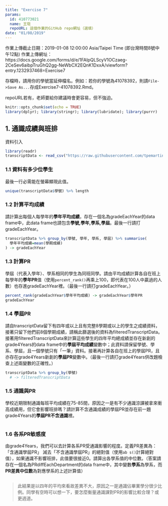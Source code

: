 ```yaml
---
title: "Exercise 7"
params:
  id: 410773021
  name: 王珽
  repoURL: 這個作業的GitHub repo網址（選填）
date: "01/08/2019"
---
```

作業上傳截止日期：2019-01-08 12:00:00 Asia/Taipei Time (即台灣時間8號中午12點)
作業上傳網址：https://docs.google.com/forms/d/e/1FAIpQLScyV1OCzaeg-2CeSev6aibpTruGhQ2gg-NeWbCX2EQnK1DxxA/viewform?entry.1232937468=Exercise7

存檔時，請用你的學號當延伸檔名。例如：若你的學號為41078392，則請`File->Save As...`存成Exercise7-41078392.Rmd。

repoURL若有，老師要給你建議時會更容易，但不強迫。

```r
knitr::opts_chunk$set(echo = TRUE)
library(dplyr); library(stringr); library(lubridate); library(purrr)
```

## 1. 通識成績與班排

資料引入
```r
library(readr)
transcriptData <- read_csv("https://raw.githubusercontent.com/tpemartin/github-data/master/transcriptFinal2.csv",col_types = cols(學期成績 = col_double()))
```

### 1.1 資料有多少位學生
最後一行必需能在螢幕顯現此值。
```r
unique(transcriptData$學號) %>% length
```


### 1.2 計算平均成績
請計算出每個人每學年的**學年平均成績**，存在一個名為gradeEachYear的data frame中，此data frame也請包含**學號,學年,學系,學屆**。最後一行請打gradeEachYear。

```r
transcriptData %>% group_by(學號, 學年, 學系, 學屆) %>% summarise(
  學年平均成績=mean(學期成績)
) -> gradeEachYear
```


### 1.3 計算PR
學屆（代表入學年）、學系相同的學生為同班同學。請由平均成績計算各自在班上每學年的**學年PR**值（使用`percent_rank()`再乘上100，即代表在100人中贏過的人數）也存進gradeEachYear裡。（最後一行請打gradeEachYear。）

```r
percent_rank(gradeEachYear$學年平均成績) -> gradeEachYear$學年PR
gradeEachYear
```


### 1.4 學屆PR
請自transcriptData留下有四年或以上且有完整8學期或以上的學生之成績資料，接著只留下他們前8個學期成績，請稱此篩選後的資料為filteredTranscriptData。接著用filteredTranscriptData來計算這些學生的四年平均總成績並存在新創的grade4Years的data frame中的**學屆平均成績**變數中；此資料請保留學號、學系、學屆，且一個學號只有「一筆」資料。接著再計算各自在班上的學屆PR，且亦存在grade4Years新創的**學屆PR**變數中。（最後一行請打grade4Years供改題檢查上述兩變數的正確性。）

```r
transcriptData %>% group_by(學號)
  # -> filteredTranscriptData 
```

### 1.5 通識與PR
學校近期限制通識每班平均成績在75-85間，原因之一是有不少通識涼課被拿來衝高成績用，但它會影響班排嗎？請計算不含通識成績的學屆PR並存在前一題grade4Years的**學屆PR不含通識**裡。

```r
```

### 1.6 各系PR敏感度
由grade4Years，我們可以去計算各系PR受通識影響的程度。定義PR差異為：「含通識學屆PR」 減去「不含通識學屆PR」的絕對值（使用`ab s()`計算絕對值），如果通識不影響班排，此值要很接近0。請算出各學系值的中位數。（答案請存在一個名為PRdiffEachDepartment的data frame中，其中變數**學系**為學系，而**PR差異中位數**為對應學系的上述計算值）

```r
```

> 此結果是以四年的平均來看故差異不大，原因之一是通識佔畢業學分很少比例。同學有空時可以想一下，要怎麼衡量通識課對PR的影響比較合理？或更週道。
